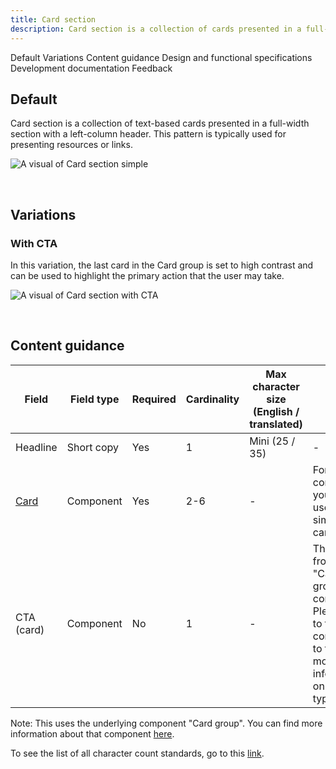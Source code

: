 ```yaml
---
title: Card section
description: Card section is a collection of cards presented in a full-width section with a left-column header that responds to the grid. When using a CTA (call-to-action) within a card, use an icon. The Primary and Secondary buttons should be reserved for the most important action a user can take on the page.
---
```



<ComponentDescription name="Card section" type="layout" />

<AnchorLinks>

<AnchorLink>Default</AnchorLink>
<AnchorLink>Variations</AnchorLink>
<AnchorLink>Content guidance</AnchorLink>
<AnchorLink>Design and functional specifications</AnchorLink>
<AnchorLink>Development documentation</AnchorLink>
<AnchorLink>Feedback</AnchorLink>

</AnchorLinks>

## Default

Card section is a collection of text-based cards presented in a full-width section with a left-column header. This pattern is typically used for presenting resources or links.

![A visual of Card section simple](../../images/pattern/card-section/card-section-simple.jpg)

<br />

## Variations

### With CTA
In this variation, the last card in the Card group is set to high contrast and can be used to highlight the primary action that the user may take.

![A visual of Card section with CTA](../../images/pattern/card-section/card-section-cta.jpg)

<br />

## Content guidance

| Field | Field type | Required   | Cardinality | Max character size (English / translated) | Notes | 
| -------- | --------- | ---------- | ---------- | ----------| ----------|
| Headline | Short copy | Yes | 1 | Mini (25 / 35)| - |
| [Card](https://www.ibm.com/standards/web/carbon-for-ibm-dotcom/components/card) | Component | Yes | 2-6 | - | For this component, you must use the simple card. |
| CTA (card) | Component | No | 1 | - | This CTA is from the "Card group" component. Please go to that component to find more information on this CTA type. |

Note: This uses the underlying component "Card group". You can find more information about that component <a href="https://www.ibm.com/standards/web/carbon-for-ibm-dotcom/components/card-group">here</a>.

To see the list of all character count standards, go to this <a href="https://github.com/carbon-design-system/carbon-for-ibm-dotcom-website/wiki/Character-count-standards" target="_blank" rel="noreferrer noopener nofollow">link</a>.

<ComponentFooter name="Card section" designLink="https://ibm.box.com/s/6prfrgt7dftdg47ejy3q3m4x7h47kbmo" type="layout" />